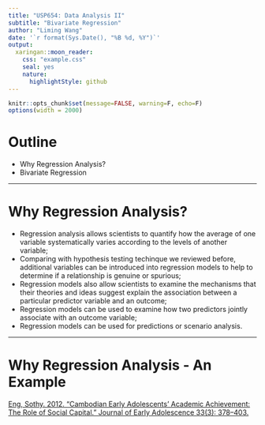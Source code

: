 ```yaml
---
title: "USP654: Data Analysis II"
subtitle: "Bivariate Regression"
author: "Liming Wang"
date: '`r format(Sys.Date(), "%B %d, %Y")`'
output:
  xaringan::moon_reader:
    css: "example.css"
    seal: yes
    nature:
      highlightStyle: github
---
```


```r
knitr::opts_chunk$set(message=FALSE, warning=F, echo=F)
options(width = 2000)
```

# Outline

- Why Regression Analysis?
- Bivariate Regression

---

# Why Regression Analysis?

- Regression analysis allows scientists to quantify how the average of one variable systematically varies according to the levels of another variable;
- Comparing with hypothesis testing techinque we reviewed before, additional variables can be introduced into regression models to help to determine if a relationship is genuine or spurious;
- Regression models also allow scientists to examine the mechanisms that their theories and ideas suggest explain the association between a particular predictor variable and an outcome;
- Regression models can be used to examine how two predictors jointly associate with an outcome variable;
- Regression models can be used for predictions or scenario analysis.

---

# Why Regression Analysis - An Example

[Eng, Sothy. 2012. “Cambodian Early Adolescents’ Academic Achievement: The Role of Social Capital.” Journal of Early Adolescence 33(3): 378–403.](http://journals.sagepub.com/doi/pdf/10.1177/0272431612441069)

# 
